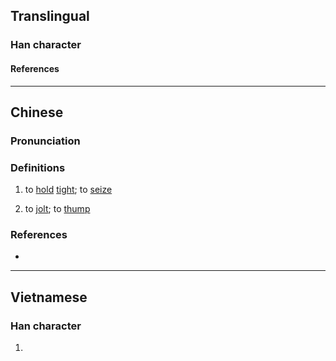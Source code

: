 {{character info}}
==Translingual==

===Han character===
{{Han char|rn=64|rad=手|as=12|sn=15|four=|canj=QYDK|ids=⿰扌敦}}

====References====
{{Han ref|kx=0457.161|dkj=12772|hdz=31961.080|uh=64B4}}

----

==Chinese==
{{zh-forms|alt=撉}}

===Pronunciation===
{{zh-pron
|m=dūn
|c=deon1,dan3
|cat=v
}}

===Definitions===
{{zh-hanzi}}

# {{lb|zh|dialectal}} to [[hold]] [[tight]]; to [[seize]]
# to [[jolt]]; to [[thump]]

===References===
* {{R:yue:Jyutping Database}}

----

==Vietnamese==

===Han character===
{{vi-readings|rs=手12|reading=đun}}

# {{rfdef|vi|sort=手12}}